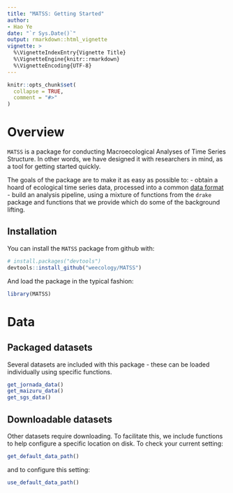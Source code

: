 ```yaml
---
title: "MATSS: Getting Started"
author: 
- Hao Ye
date: "`r Sys.Date()`"
output: rmarkdown::html_vignette
vignette: >
  %\VignetteIndexEntry{Vignette Title}
  %\VignetteEngine{knitr::rmarkdown}
  %\VignetteEncoding{UTF-8}
---
```


```r
knitr::opts_chunk$set(
  collapse = TRUE,
  comment = "#>"
)
```

# Overview

`MATSS` is a package for conducting Macroecological Analyses of Time Series Structure. In other words, we have designed it with researchers in mind, as a tool for getting started quickly.

The goals of the package are to make it as easy as possible to:
- obtain a hoard of ecological time series data, processed into a common [data format](data-formats.html)
- build an analysis pipeline, using a mixture of functions from the `drake` package and functions that we provide which do some of the background lifting.

## Installation

You can install the `MATSS` package from github with:

``` r
# install.packages("devtools")
devtools::install_github("weecology/MATSS")
```

And load the package in the typical fashion:

```r
library(MATSS)
```

# Data

## Packaged datasets

Several datasets are included with this package - these can be loaded individually using specific functions.

```r
get_jornada_data()
get_maizuru_data()
get_sgs_data()
```

## Downloadable datasets

Other datasets require downloading. To facilitate this, we include functions to help configure a specific location on disk. To check your current setting:

```r
get_default_data_path()
```

and to configure this setting:

```r
use_default_data_path()
```







